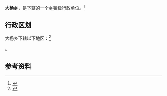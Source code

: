{{中国乡级行政区|34/13/24/201/000}}

'''大杨乡'''，是{{PRC admin/fullname|34/13/24/201/000|3}}下辖的一个[[乡镇|乡镇]]级行政单位。<ref>{{PRC admin/ref sgc|{{PRC admin/parent|34/13/24/201/000}}}}</ref>

== 行政区划 ==

大杨乡下辖以下地区：<ref>{{PRC admin/ref sgc|34/13/24/201/000}}</ref>

{{PRC admin/children|34/13/24/201/000}}。

== 参考资料 ==

{{reflist}}

{{PRC admin/navcat|34/13/24/201/000}}
{{安徽行政区划小作品}}